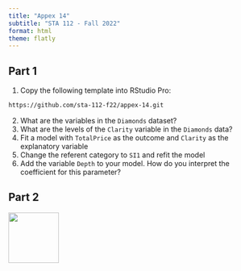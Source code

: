 ```yaml
---
title: "Appex 14"
subtitle: "STA 112 - Fall 2022"
format: html
theme: flatly
---
```


## Part 1

1. Copy the following template into RStudio Pro:

```bash
https://github.com/sta-112-f22/appex-14.git
```

2. What are the variables in the `Diamonds` dataset?
3. What are the levels of the `Clarity` variable in the `Diamonds` data?
4. Fit a model with `TotalPrice` as the outcome and `Clarity` as the explanatory variable
5. Change the referent category to `SI1` and refit the model
6. Add the variable `Depth` to your model. How do you interpret the coefficient for this parameter?

## Part 2



[![](img/favicon.png){width="100" fig-align="right"}](https://bit.ly/sta-112-f22)


